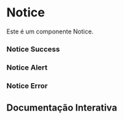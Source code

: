 

<Meta of={Story} />

# Notice

Este é um componente Notice.

### Notice Success

<Canvas of={Story.NoticeSuccess} />

### Notice Alert

<Canvas of={Story.NoticeAlert} />

### Notice Error

<Canvas of={Story.NoticeError} />

## Documentação Interativa

<Primary />
<Controls />
